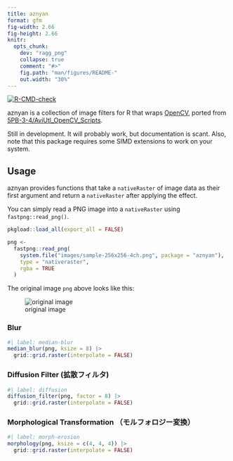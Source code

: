 ```yaml
---
title: aznyan
format: gfm
fig-width: 2.66
fig-height: 2.66
knitr:
  opts_chunk:
    dev: "ragg_png"
    collapse: true
    comment: "#>"
    fig.path: "man/figures/README-"
    out.width: "30%"
---
```


<!-- README.md is generated from README.qmd. Please edit that file -->

<!-- badges: start -->
[![R-CMD-check](https://github.com/paithiov909/aznyan/actions/workflows/R-CMD-check.yaml/badge.svg)](https://github.com/paithiov909/aznyan/actions/workflows/R-CMD-check.yaml)
<!-- badges: end -->

aznyan is a collection of image filters for R that wraps [OpenCV](https://opencv.org/),
ported from [5PB-3-4/AviUtl_OpenCV_Scripts](https://github.com/5PB-3-4/AviUtl_OpenCV_Scripts).

Still in development. It will probably work, but documentation is scant. Also, note that this package requires some SIMD extensions to work on your system.

## Usage

aznyan provides functions that take a `nativeRaster` of image data as their first argument
and return a `nativeRaster` after applying the effect.

You can simply read a PNG image into a `nativeRaster` using `fastpng::read_png()`.

```r
pkgload::load_all(export_all = FALSE)

png <-
  fastpng::read_png(
    system.file("images/sample-256x256-4ch.png", package = "aznyan"),
    type = "nativeraster",
    rgba = TRUE
  )
```

The original image `png` above looks like this:

![original image](inst/images/sample-256x256-4ch.png)


### Blur

```r
#| label: median-blur
median_blur(png, ksize = 8) |>
  grid::grid.raster(interpolate = FALSE)
```

### Diffusion Filter (拡散フィルタ)

```r
#| label: diffusion
diffusion_filter(png, factor = 8) |>
  grid::grid.raster(interpolate = FALSE)
```

### Morphological Transformation （モルフォロジー変換）

```r
#| label: morph-erosion
morphology(png, ksize = c(4, 4, 4)) |>
  grid::grid.raster(interpolate = FALSE)
```
